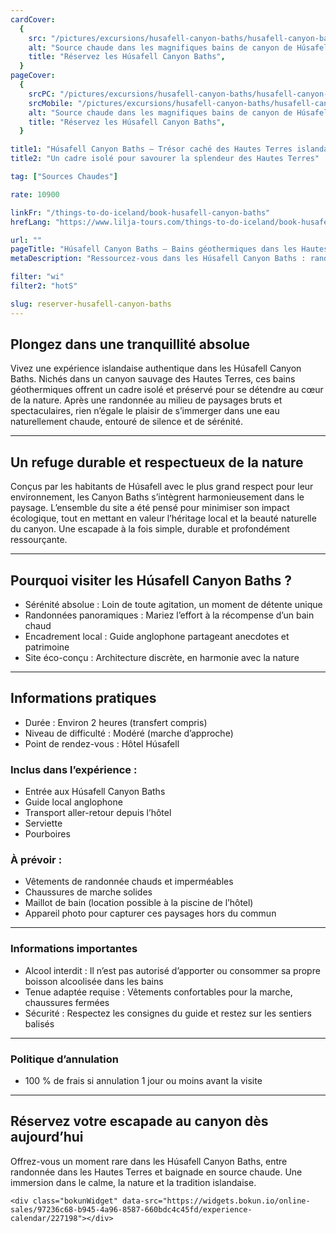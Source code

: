 ```yaml
---
cardCover:
  {
    src: "/pictures/excursions/husafell-canyon-baths/husafell-canyon-baths-card.webp",
    alt: "Source chaude dans les magnifiques bains de canyon de Húsafell au coucher du soleil",
    title: "Réservez les Húsafell Canyon Baths",
  }
pageCover:
  {
    srcPC: "/pictures/excursions/husafell-canyon-baths/husafell-canyon-baths-header-pc.webp",
    srcMobile: "/pictures/excursions/husafell-canyon-baths/husafell-canyon-baths-header-mobile.webp",
    alt: "Source chaude dans les magnifiques bains de canyon de Húsafell au coucher du soleil",
    title: "Réservez les Húsafell Canyon Baths",
  }

title1: "Húsafell Canyon Baths – Trésor caché des Hautes Terres islandaises"
title2: "Un cadre isolé pour savourer la splendeur des Hautes Terres"

tag: ["Sources Chaudes"]

rate: 10900

linkFr: "/things-to-do-iceland/book-husafell-canyon-baths"
hrefLang: "https://www.lilja-tours.com/things-to-do-iceland/book-husafell-canyon-baths"

url: ""
pageTitle: "Húsafell Canyon Baths – Bains géothermiques dans les Hautes Terres"
metaDescription: "Ressourcez-vous dans les Húsafell Canyon Baths : randonnée, sources chaudes naturelles, nature sauvage. Réservez votre moment d’évasion en Islande !"

filter: "wi"
filter2: "hotS"

slug: reserver-husafell-canyon-baths
---
```


## Plongez dans une tranquillité absolue

Vivez une expérience islandaise authentique dans les Húsafell Canyon Baths. Nichés dans un canyon sauvage des Hautes Terres, ces bains géothermiques offrent un cadre isolé et préservé pour se détendre au cœur de la nature. Après une randonnée au milieu de paysages bruts et spectaculaires, rien n’égale le plaisir de s’immerger dans une eau naturellement chaude, entouré de silence et de sérénité.

---

## Un refuge durable et respectueux de la nature

Conçus par les habitants de Húsafell avec le plus grand respect pour leur environnement, les Canyon Baths s’intègrent harmonieusement dans le paysage. L’ensemble du site a été pensé pour minimiser son impact écologique, tout en mettant en valeur l’héritage local et la beauté naturelle du canyon. Une escapade à la fois simple, durable et profondément ressourçante.

---

## Pourquoi visiter les Húsafell Canyon Baths ?

- Sérénité absolue : Loin de toute agitation, un moment de détente unique  
- Randonnées panoramiques : Mariez l’effort à la récompense d’un bain chaud  
- Encadrement local : Guide anglophone partageant anecdotes et patrimoine  
- Site éco-conçu : Architecture discrète, en harmonie avec la nature

---

## Informations pratiques

- Durée : Environ 2 heures (transfert compris)  
- Niveau de difficulté : Modéré (marche d’approche)  
- Point de rendez-vous : Hôtel Húsafell

### Inclus dans l’expérience :

- Entrée aux Húsafell Canyon Baths  
- Guide local anglophone  
- Transport aller-retour depuis l’hôtel  
- Serviette  
- Pourboires

### À prévoir :

- Vêtements de randonnée chauds et imperméables  
- Chaussures de marche solides  
- Maillot de bain (location possible à la piscine de l’hôtel)  
- Appareil photo pour capturer ces paysages hors du commun

---

### Informations importantes

- Alcool interdit : Il n’est pas autorisé d’apporter ou consommer sa propre boisson alcoolisée dans les bains  
- Tenue adaptée requise : Vêtements confortables pour la marche, chaussures fermées  
- Sécurité : Respectez les consignes du guide et restez sur les sentiers balisés

---

### Politique d’annulation

- 100 % de frais si annulation 1 jour ou moins avant la visite

---

## Réservez votre escapade au canyon dès aujourd’hui

Offrez-vous un moment rare dans les Húsafell Canyon Baths, entre randonnée dans les Hautes Terres et baignade en source chaude. Une immersion dans le calme, la nature et la tradition islandaise.

<script
  type="text/javascript"
  src="https://widgets.bokun.io/assets/javascripts/apps/build/BokunWidgetsLoader.js?bookingChannelUUID=97236c68-b945-4a96-8587-660bdc4c45fd"
  async
></script>

    <div class="bokunWidget" data-src="https://widgets.bokun.io/online-sales/97236c68-b945-4a96-8587-660bdc4c45fd/experience-calendar/227198"></div>
